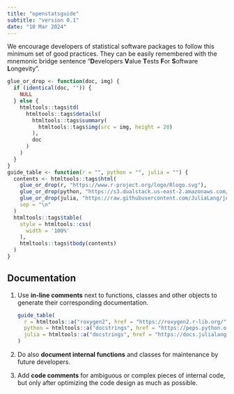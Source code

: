 ```yaml
---
title: "openstatsguide"
subtitle: "version 0.1"
date: "10 Mar 2024"
---
```


We encourage developers of statistical software packages to follow this minimum set of good practices. They can be easily remembered with the mnemonic bridge sentence "**D**evelopers **V**alue **T**ests **F**or **S**oftware **L**ongevity".

```r
glue_or_drop <- function(doc, img) {
  if (identical(doc, "")) {
    NULL
  } else {
    htmltools::tags$td(
      htmltools::tags$details(
        htmltools::tags$summary(
          htmltools::tags$img(src = img, height = 20)
        ),
        doc
      )
    )
  }
}
guide_table <- function(r = "", python = "", julia = "") {
  contents <- htmltools::tags$html(
    glue_or_drop(r, "https://www.r-project.org/logo/Rlogo.svg"),
    glue_or_drop(python, "https://s3.dualstack.us-east-2.amazonaws.com/pythondotorg-assets/media/files/python-logo-only.svg"),
    glue_or_drop(julia, "https://raw.githubusercontent.com/JuliaLang/julia-logo-graphics/master/images/julia-dots.svg"),
    sep = "\n"
  )
  htmltools::tags$table(
    style = htmltools::css(
      width = '100%'
    ),
    htmltools::tags$tbody(contents)
  )
}
```

## Documentation
  
1.  Use **in-line comments** next to functions, classes and other objects to generate their corresponding documentation.

    ```r
    guide_table(
      r = htmltools::a("roxygen2", href = "https://roxygen2.r-lib.org/"),
      python = htmltools::a("docstrings", href = "https://peps.python.org/pep-0257/"),
      julia = htmltools::a("docstrings", href = "https://docs.julialang.org/en/v1/manual/documentation/")
    )
    ```

1.  Do also **document internal functions** and classes for maintenance by future developers.

1.  Add **code comments** for ambiguous or complex pieces of internal code, but only after optimizing the code design as much as possible.


